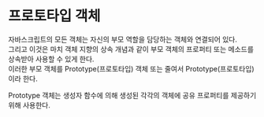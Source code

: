 # 프로토타입 객체

자바스크립트의 모든 객체는 자신의 부모 역할을 담당하는 객체와 연결되어 있다.  
그리고 이것은 마치 객체 지향의 상속 개념과 같이 부모 객체의 프로퍼티 또는 메소드를 상속받아 사용할 수 있게 한다.  
이러한 부모 객체를 Prototype(프로토타입) 객체 또는 줄여서 Prototype(프로토타입)이라 한다.  
  
Prototype 객체는 생성자 함수에 의해 생성된 각각의 객체에 공유 프로퍼티를 제공하기 위해 사용한다.
